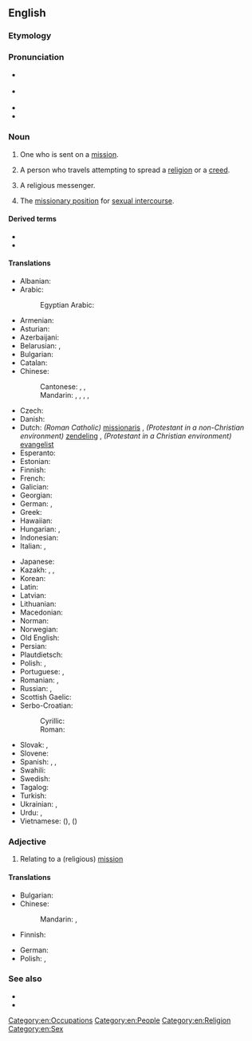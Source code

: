 ==English==

===Etymology===
{{suffix|en|mission|ary}}

===Pronunciation===
* {{a|GA}} {{IPA|en|/ˈmɪʃəˌnɛɹɪ/}}
* {{a|RP}} {{IPA|en|/ˈmɪʃən(ə)ɹɪ/}}
* {{audio|en|en-us-missionary.ogg|Audio (US)}}
* {{hyph|en|mis|sion|ary}}

===Noun===
{{en-noun|~}}

# One who is sent on a [[mission]].
# {{lb|en|religion}} A person who travels attempting to spread a [[religion]] or a [[creed]].
#: {{ux|en|A '''missionary''' was just trying to convert me to his religion.}}
# {{lb|en|pejorative}} A religious messenger.
# {{lb|en|uncountable}} The [[missionary position]] for [[sexual intercourse]].

====Derived terms====
* {{l|en|antimissionary}}
* {{l|en|missionary position}}

====Translations====
{{trans-top|person traveling to spread a religion}}
* Albanian: {{t+|sq|misionar|m}}
* Arabic: {{t|ar|مُبَشِّر|m}}
*: Egyptian Arabic: {{t|arz|مبشر|m|tr=mubaššir}}
* Armenian: {{t+|hy|քարոզիչ|sc=Armn}}
* Asturian: {{t|ast|misioneru|m}}
* Azerbaijani: {{t|az|missioner}}
* Belarusian: {{t|be|місіяне́р|m|sc=Cyrl}}, {{t|be|місіяне́рка|f|sc=Cyrl}}
* Bulgarian: {{t|bg|мисионе́р|m|sc=Cyrl}}
* Catalan: {{t+|ca|missioner|m}}
* Chinese:
*: Cantonese: {{t|yue|傳教士}}, {{t|yue|传教士|tr=cyun4 gaau3 si6}}, {{t|yue|宣教士|tr=syun1 gaau3 si6}}
*: Mandarin: {{t+|cmn|傳教士|sc=Hani}}, {{t+|cmn|传教士|tr=chuánjiàoshì|sc=Hani}}, {{t+|cmn|傳道者|sc=Hani}}, {{t+|cmn|传道者|tr=chuándàozhě|sc=Hani}}, {{t|cmn|宣教士|tr=xuānjiàoshì}}
* Czech: {{t+|cs|misionář|m}}
* Danish: {{t|da|missionær|c}}
* Dutch: ''(Roman Catholic)'' [[missionaris]] {{g|m}}, ''(Protestant in a non-Christian environment)'' [[zendeling]] {{g|m}}, ''(Protestant in a Christian environment)'' [[evangelist]] {{g|m}}
* Esperanto: {{t|eo|misiisto}}
* Estonian: {{t|et|misjonär}}
* Finnish: {{t+|fi|lähetyssaarnaaja}}
* French: {{t+|fr|missionnaire|m}}
* Galician: {{t|gl|misioneiro|m}}
* Georgian: {{t|ka|მისიონერი|sc=Geor}}
* German: {{t+|de|Missionar|m}}, {{t+|de|Missionarin|f}}
* Greek: {{t+|el|ιεραπόστολος|m|f}}
* Hawaiian: {{t|haw|mikanele}}
* Hungarian: {{t+|hu|hittérítő}}, {{t+|hu|misszionárius}}
* Indonesian: {{t+|id|misionaris}}
* Italian: {{t+|it|missionario|m}}, {{t+|it|missionaria|f}}
{{trans-mid}}
* Japanese: {{t|ja|宣教師|tr=せんきょうし, senkyōshi|sc=Jpan}}
* Kazakh: {{t|kk|дінге үндеуші}}, {{t|kk|дін таратушы}}, {{t|kk|миссионер}}
* Korean: {{t+|ko|선교사(宣敎師)}}
* Latin: {{t|la|missiōnārius|m}}
* Latvian: {{t|lv|misionārs|m}}
* Lithuanian: {{t+|lt|misionierius|m}}
* Macedonian: {{t|mk|мисионер|m|sc=Cyrl}}
* Norman: {{t|nrf|missionnaithe|m|f}}
* Norwegian: {{t|no|misjonær|m}}
* Old English: {{t|ang|ār|m}}
* Persian: {{t+|fa|میسیونر|tr=misioner|sc=fa-Arab}}
* Plautdietsch: {{t|pdt|Missionoa|m}}
* Polish: {{t+|pl|misjonarz|m}}, {{t+|pl|misjonarka|f}}
* Portuguese: {{t+|pt|missionário|m}}, {{t|pt|missionária|f}}
* Romanian: {{t+|ro|misionar|m}}, {{t+|ro|misionară|f}}
* Russian: {{t+|ru|миссионе́р|m}}, {{t+|ru|миссионе́рка|f}}
* Scottish Gaelic: {{t|gd|teachdaire|m}}
* Serbo-Croatian:
*: Cyrillic: {{t|sh|мисионар|m}}
*: Roman: {{t+|sh|misionar|m}}
* Slovak: {{t|sk|misionár|m}}, {{t|sk|misionárka|f}}
* Slovene: {{t+|sl|misijonar|m}}
* Spanish: {{t+|es|misionero|m}}, {{t|es|misionera|f}}, {{t+|es|misionario}}
* Swahili: {{t|sw|mmisionari}}
* Swedish: {{t+|sv|missionär}}
* Tagalog: {{t|tl|misyonero}}
* Turkish: {{t+|tr|misyoner}}
* Ukrainian: {{t|uk|місіоне́р|m|sc=Cyrl}}, {{t|uk|місіоне́рка|f|sc=Cyrl}}
* Urdu: {{t|ur|مبلغ|tr=muballiġ}}, {{t|ur|مربّی|tr=murabbī}}
* Vietnamese: {{t|vi|[[người]] [[truyền giáo]]}} ({{t|vi|[[𠊛]][[傳教]]|sc=Hani}}), {{t|vi|[[cha]] [[truyền đạo]]}} ({{t|vi|[[𤕔]][[傳道]]}})
{{trans-bottom}}

{{trans-see|missionary position}}

===Adjective===
{{en-adj|-}}

# Relating to a (religious) [[mission]]

====Translations====
{{trans-top|relating to a mission}}
* Bulgarian: {{t|bg|мисионерски}}
* Chinese:
*: Mandarin: {{t|cmn|[[傳教]][[的]]}}, {{t|cmn|[[传教]][[的]]|tr=chuánjiào de}}
* Finnish: {{t+|fi|lähetys|alt=lähetys-}}
{{trans-mid}}
* German: {{t+|de|missionarisch}}
* Polish: {{t+|pl|misyjny}}, {{t+|pl|misjonarski}}
{{trans-bottom}}

===See also===
* {{pedialite}}
* {{pedialite|Missionary (disambiguation)}}

[[Category:en:Occupations]]
[[Category:en:People]]
[[Category:en:Religion]]
[[Category:en:Sex]]